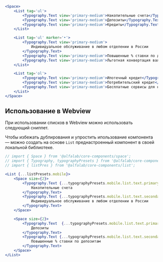 ```jsx live
<Space>
    <List tag='ul'>
        <Typography.Text view='primary-medium'>Накопительные счета</Typography.Text>
        <Typography.Text view='primary-medium'>Депозиты</Typography.Text>
        <Typography.Text view='primary-medium'>Кредиты</Typography.Text>
    </List>

    <List tag='ul' marker='•'>
        <Typography.Text view='primary-medium'>
            Индивидуальное обслуживание в любом отделении в России
        </Typography.Text>
        <Typography.Text view='primary-medium'>Повышенные % ставки по депозитам</Typography.Text>
        <Typography.Text view='primary-medium'>Льготная конвертация валют.</Typography.Text>
    </List>

    <List tag='ol'>
        <Typography.Text view='primary-medium'>Ипотечный кредит</Typography.Text>
        <Typography.Text view='primary-medium'>Потребительский кредит</Typography.Text>
        <Typography.Text view='primary-medium'>Бесплатные сервисы для накоплений</Typography.Text>
    </List>
</Space>
```

## Использование в Webview

При использовании списков в Webview можно использовать следующий сниппет.

Чтобы избежать дублирования и упростить ипользование компонента — можно создать на основе `List` преднастроенный компонент в своей локальной библиотеке.


```jsx live
// import { Space } from '@alfalab/core-components/space';
// import { Typography, typographyPresets } from '@alfalab/core-components/typography';
// import { listPres } from '@alfalab/core-components/list';

<List {...listPresets.mobile}>
    <Space size={2}>
        <Typography.Text {...typographyPresets.mobile.list.text.primary}>
            Накопительные счета
        </Typography.Text>
        <Typography.Text {...typographyPresets.mobile.list.text.secondary}>
            Индивидуальное обслуживание в любом отделении в России
        </Typography.Text>
    </Space>

    <Space size={2}>
        <Typography.Text  {...typographyPresets.mobile.list.text.primary}>
            Депозиты
        </Typography.Text>
        <Typography.Text {...typographyPresets.mobile.list.text.secondary}>
            Повышенные % ставки по депозитам
        </Typography.Text>
    </Space>
</List>
```
